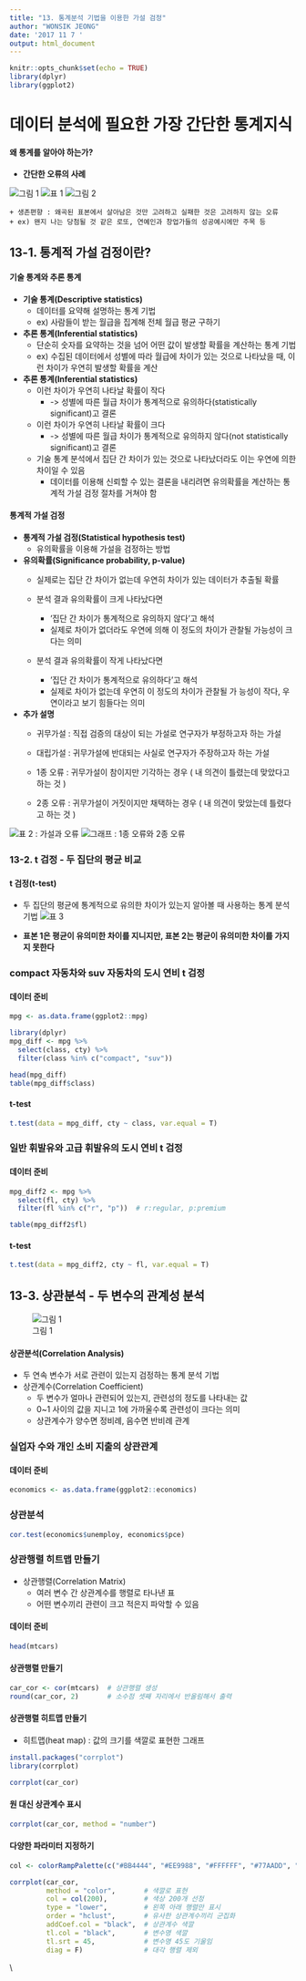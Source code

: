 ```yaml
---
title: "13. 통계분석 기법을 이용한 가설 검정"
author: "WONSIK JEONG"
date: '2017 11 7 '
output: html_document
---
```


```r
knitr::opts_chunk$set(echo = TRUE)
library(dplyr)
library(ggplot2)
```


# 데이터 분석에 필요한 가장 간단한 통계지식

#### 왜 통계를 알아야 하는가?

- **간단한 오류의 사례**

![그림 1](/Users/wonsik/Project/study-group/doitR/gangbuk/sep-2017/chapter13/images/1.png)
![표 1](/Users/wonsik/Project/study-group/doitR/gangbuk/sep-2017/chapter13/images/2.png)
![그림 2](/Users/wonsik/Project/study-group/doitR/gangbuk/sep-2017/chapter13/images/3.png)

    + 생존편향 : 왜곡된 표본에서 살아남은 것만 고려하고 실패한 것은 고려하지 않는 오류
    + ex) 왠지 나는 당첨될 것 같은 로또, 연예인과 창업가들의 성공예시에만 주목 등
    

## 13-1. 통계적 가설 검정이란?

#### 기술 통계와 추론 통계

- **기술 통계(Descriptive statistics)**
    + 데이터를 요약해 설명하는 통계 기법
    + ex) 사람들이 받는 월급을 집계해 전체 월급 평균 구하기

- **추론 통계(Inferential statistics)**
    + 단순히 숫자를 요약하는 것을 넘어 어떤 값이 발생할 확률을 계산하는 통계 기법
    + ex) 수집된 데이터에서 성별에 따라 월급에 차이가 있는 것으로 나타났을 때, 이런 차이가 우연히 발생할 확률을 계산
    

- **추론 통계(Inferential statistics)**
    + 이런 차이가 우연히 나타날 확률이 작다
        + -> 성별에 따른 월급 차이가 통계적으로 유의하다(statistically significant)고 결론
    + 이런 차이가 우연히 나타날 확률이 크다
        + -> 성별에 따른 월급 차이가 통계적으로 유의하지 않다(not statistically significant)고 결론
    + 기술 통계 분석에서 집단 간 차이가 있는 것으로 나타났더라도 이는 우연에 의한 차이일 수 있음
        + 데이터를 이용해 신뢰할 수 있는 결론을 내리려면 유의확률을 계산하는 통계적 가설 검정 절차를 거쳐야 함



#### 통계적 가설 검정

- **통계적 가설 검정(Statistical hypothesis test)**
    + 유의확률을 이용해 가설을 검정하는 방법

- **유의확률(Significance probability, p-value)**
    + 실제로는 집단 간 차이가 없는데 우연히 차이가 있는 데이터가 추출될 확률

    + 분석 결과 유의확률이 크게 나타났다면
        - '집단 간 차이가 통계적으로 유의하지 않다'고 해석
        - 실제로 차이가 없더라도 우연에 의해 이 정도의 차이가 관찰될 가능성이 크다는 의미

    + 분석 결과 유의확률이 작게 나타났다면
        - '집단 간 차이가 통계적으로 유의하다'고 해석
        - 실제로 차이가 없는데 우연히 이 정도의 차이가 관찰될 가
능성이 작다, 우연이라고 보기 힘들다는 의미

- **추가 설명**
    + 귀무가설 : 직접 검증의 대상이 되는 가설로 연구자가 부정하고자 하는 가설
    + 대립가설 : 귀무가설에 반대되는 사실로 연구자가 주장하고자 하는 가설
    
    + 1종 오류 : 귀무가설이 참이지만 기각하는 경우 ( 내 의견이 틀렸는데 맞았다고 하는 것 )
    + 2종 오류 : 귀무가설이 거짓이지만 채택하는 경우 ( 내 의견이 맞았는데 틀렸다고 하는 것 )
    
![표 2 : 가설과 오류](/Users/wonsik/Project/study-group/doitR/gangbuk/sep-2017/chapter13/images/error.png)
![그래프 : 1종 오류와 2종 오류](/Users/wonsik/Project/study-group/doitR/gangbuk/sep-2017/chapter13/images/pe.png)


### 13-2. t 검정 - 두 집단의 평균 비교

#### t 검정(t-test)

- 두 집단의 평균에 통계적으로 유의한 차이가 있는지 알아볼 때 사용하는 통계 분석 기법
![표 3](/Users/wonsik/Project/study-group/doitR/gangbuk/sep-2017/chapter13/images/4.png)

- **표본 1은 평균이 유의미한 차이를 지니지만, 표본 2는 평균이 유의미한 차이를 가지지 못한다**    

### compact 자동차와 suv 자동차의 도시 연비 t 검정

#### 데이터 준비
```r
mpg <- as.data.frame(ggplot2::mpg)

library(dplyr)
mpg_diff <- mpg %>% 
  select(class, cty) %>% 
  filter(class %in% c("compact", "suv"))

head(mpg_diff)
table(mpg_diff$class)
```


#### t-test
```r
t.test(data = mpg_diff, cty ~ class, var.equal = T)
```


### 일반 휘발유와 고급 휘발유의 도시 연비 t 검정

#### 데이터 준비
```r
mpg_diff2 <- mpg %>% 
  select(fl, cty) %>% 
  filter(fl %in% c("r", "p"))  # r:regular, p:premium

table(mpg_diff2$fl)
```


#### t-test
```r
t.test(data = mpg_diff2, cty ~ fl, var.equal = T)
```


## 13-3. 상관분석 - 두 변수의 관계성 분석

![그림 1](/Users/wonsik/Project/study-group/doitR/gangbuk/sep-2017/chapter13/images/5.png)


#### 상관분석(Correlation Analysis)

- 두 연속 변수가 서로 관련이 있는지 검정하는 통계 분석 기법
- 상관계수(Correlation Coefficient)
    + 두 변수가 얼마나 관련되어 있는지, 관련성의 정도를 나타내는 값
    + 0~1 사이의 값을 지니고 1에 가까울수록 관련성이 크다는 의미
    + 상관계수가 양수면 정비례, 음수면 반비례 관계


### 실업자 수와 개인 소비 지출의 상관관계

#### 데이터 준비
```r
economics <- as.data.frame(ggplot2::economics)
```

### 상관분석
```r
cor.test(economics$unemploy, economics$pce)
```



### 상관행렬 히트맵 만들기

- 상관행렬(Correlation Matrix)
    - 여러 변수 간 상관계수를 행렬로 타나낸 표
    - 어떤 변수끼리 관련이 크고 적은지 파악할 수 있음
    

#### 데이터 준비
```r
head(mtcars)
```


#### 상관행렬 만들기
```r
car_cor <- cor(mtcars)  # 상관행렬 생성
round(car_cor, 2)       # 소수점 셋째 자리에서 반올림해서 출력
```


#### 상관행렬 히트맵 만들기

- 히트맵(heat map) : 값의 크기를 색깔로 표현한 그래프
```r
install.packages("corrplot")
library(corrplot)
```


```r
corrplot(car_cor)
```



#### 원 대신 상관계수 표시
```r
corrplot(car_cor, method = "number")
```



#### 다양한 파라미터 지정하기
```r
col <- colorRampPalette(c("#BB4444", "#EE9988", "#FFFFFF", "#77AADD", "#4477AA"))

corrplot(car_cor,
         method = "color",       # 색깔로 표현
         col = col(200),         # 색상 200개 선정
         type = "lower",         # 왼쪽 아래 행렬만 표시
         order = "hclust",       # 유사한 상관계수끼리 군집화
         addCoef.col = "black",  # 상관계수 색깔
         tl.col = "black",       # 변수명 색깔
         tl.srt = 45,            # 변수명 45도 기울임
         diag = F)               # 대각 행렬 제외
```

\\\